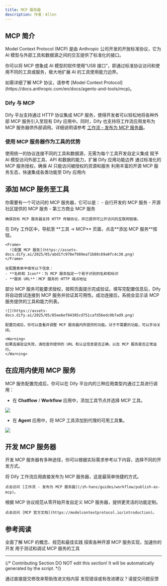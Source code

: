 ```yaml
---
title: MCP 服务器
description: 作者：Allen
---
```


## MCP 简介

Model Context Protocol (MCP) 是由 Anthropic 公司开发的开放标准协议，它为 AI 模型与外部工具和数据源之间的交互提供了标准化的接口。

你可以将 MCP 想象成 AI 模型的软件使用“USB 接口”，即通过标准协议访问和使用不同的工具或服务，极大地扩展 AI 的工具使用能力边界。

<Info>
  如需详细了解 MCP 协议，请参考 [Model Context Protocol](https://docs.anthropic.com/en/docs/agents-and-tools/mcp)。
</Info>

### Dify 与 MCP

Dify 平台支持通过 HTTP 协议集成 MCP 服务，使得开发者可以轻松地将各种外部 MCP 服务引入至现有 Dify 应用中。同时，Dify 也支持将工作流应用发布为 MCP 服务器供外部调用。详细说明请参考 [工作流 - 发布为 MCP 服务器](/zh-hans/guides/workflow/publish#发布为-mcp-服务器)。

### 使用 MCP 服务器作为工具的优势

<CardGroup cols={2}>
  <Card title="标准化集成" icon="puzzle-piece">
    使用统一的协议连接不同的工具和数据源，无需为每个工具开发自定义集成
  </Card>
  <Card title="能力扩展" icon="rocket">
    赋予 AI 模型访问外部工具、API 和数据的能力，扩展 Dify 应用功能边界
  </Card>
  <Card title="安全可控" icon="shield-halved">
    通过标准化的 MCP 服务授权，确保 AI 只能访问被授权的资源和服务
  </Card>
  <Card title="生态系统" icon="network-wired">
    利用丰富的开源 MCP 服务生态，快速集成各类功能至 Dify 应用内
  </Card>
</CardGroup>

## 添加 MCP 服务至工具

<Steps>
  <Step title="准备 MCP 服务器">
    你需要有一个可访问的 MCP 服务器，它可以是：
    - 自行开发的 MCP 服务
    - 开源社区提供的 MCP 服务
    - 第三方商业 MCP 服务
    
    确保目标 MCP 服务器支持 HTTP 传输协议，并已提供可公开访问的互联网链接。
  </Step>
  
  <Step title="配置 MCP 服务器">
    在 Dify 工作区中，导航至 **工具 → MCP** 页面，点击**添加 MCP 服务**按钮。
    
    <Frame>
      ![配置 MCP 服务](https://assets-docs.dify.ai/2025/05/abd1fc978ef989ea71b88c69a0fc4c30.png)
    </Frame>
    
    在配置表单中填写以下信息：
    - **名称和 Icon**：为 MCP 服务指定一个易于识别的名称和标识
    - **服务 URL**：MCP 服务的 HTTP 端点地址
  </Step>
  
  <Step title="授权并连接 MCP 服务器">
    部分 MCP 服务可能要求授权，按照页面提示完成验证。填写完配置信息后，Dify 将自动尝试连接到 MCP 服务并验证其可用性。成功连接后，系统会显示该 MCP 服务提供的工具和能力列表。
    
    ![](https://assets-docs.dify.ai/2025/05/85ee6ef84305cd751cafd56edc0b7ad9.png)

    配置完成后，你可以查看并调整 MCP 服务器内所提供的功能。对于不需要的功能，可以手动关闭。

    <Warning>
    如果连接验证失败，请检查你提供的 URL 和认证信息是否正确，以及 MCP 服务是否正常运行。
    </Warning>
  </Step>
</Steps>

## 在应用内使用 MCP 服务

MCP 服务配置完成后，你可以在 Dify 平台内的三种应用类型内通过工具进行调用：

- 在 **Chatflow** / **Workflow** 应用中，添加工具节点并选择 MCP 工具。

![](https://assets-docs.dify.ai/2025/05/f96f17ff4b7cf00e83159afd67cb7c7d.png)

- 在 **Agent** 应用中，将 MCP 工具添加到代理的可用工具集。
    
![](https://assets-docs.dify.ai/2025/05/34193da6529dce26577454ded841349a.png)

## 开发 MCP 服务器

开发 MCP 服务器有多种途径，你可以根据实际需求参考以下内容，选择不同的开发方式。

<CardGroup cols={2}>
  <Card title="将工作流应用发布为 MCP 服务器" icon="shuffle" href="/zh-hans/plugins/quick-start/develop-plugins/README">
    将 Dify 工作流应用直接发布为 MCP 服务器，这是最简单快捷的方式。
    
    点击访问 [工作流 - 发布为 MCP 服务器](/zh-hans/guides/workflow/publish-as-mcp)。
  </Card>
  
  <Card title="独立开发" icon="code" href="https://modelcontextprotocol.io/introduction">
    根据 MCP 协议规范从零开始开发自定义 MCP 服务器，提供更灵活的功能定制。
    
    点击访问 [MCP 官方文档](https://modelcontextprotocol.io/introduction)。
  </Card>
</CardGroup>

## 参考阅读

<CardGroup cols={2}>
  <Card title="MCP 官方文档" icon="book" href="https://modelcontextprotocol.io">
    全面了解 MCP 的概念、规范和最佳实践
  </Card>
  <Card title="MCP 服务示例库" icon="code" href="https://github.com/modelcontextprotocol/servers">
    探索各种开源 MCP 服务实现，加速你的开发
  </Card>
  <Card title="MCP Inspector" icon="magnifying-glass" href="https://modelcontextprotocol.io/docs/clients/inspector">
    用于测试和调试 MCP 服务的工具
  </Card>
</CardGroup>

---

{/*
Contributing Section
DO NOT edit this section!
It will be automatically generated by the script.
*/}

<CardGroup cols="2">
    <Card
        title="编辑此页面"
        icon="pen-to-square"
        href="https://github.com/langgenius/dify-docs-mintlify/edit/main/zh-hans/guides/tools/readme.mdx"
    >
        通过直接提交修改来帮助改进文档内容
    </Card>
    <Card
        title="提交问题"
        icon="github"
        href="https://github.com/langgenius/dify-docs-mintlify/issues/new?title=文档问题%3A%20&body=%23%23%20问题描述%0A%3C%21--%20请简要描述您发现的问题%20--%3E%0A%0A%23%23%20页面链接%0Ahttps%3A%2F%2Fgithub.com%2Flanggenius%2Fdify-docs-mintlify%2Fblob%2Fmain%2Fzh-hans/guides/tools%2Freadme.mdx%0A%0A%23%23%20建议修改%0A%3C%21--%20如果有具体的修改建议，请在此说明%20--%3E%0A%0A%3C%21--%20感谢您对文档质量的关注！%20--%3E"
    >
        发现错误或有改进建议？请提交问题反馈
    </Card>
</CardGroup>

